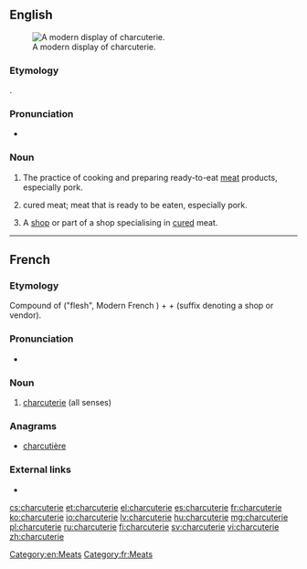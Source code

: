 ==English==
{{wikipedia}}
[[Image:Modern Charcuterie display.jpg|thumb|A modern display of charcuterie.]]

===Etymology===
{{borrowing|fr|charcuterie|lang=en}}.

===Pronunciation===
* {{IPA|/ʃɑrˌkutəˈri/|/ʃɑrˈkutəri/|lang=en}}
{{rfap|UK|lang=en}}
{{rfap|US|lang=en}}

===Noun===
{{en-noun|~}}

# {{context|uncountable|lang=en}} The practice of cooking and preparing ready-to-eat [[meat]] products, especially pork.
# {{context|uncountable|lang=en}} cured meat; meat that is ready to be eaten, especially pork.
# {{context|countable|lang=en}} A [[shop]] or part of a shop specialising in [[cured]] meat.

[[Category:en:Meats]]

----

==French==

===Etymology===
Compound of {{etyl|fro|fr}} {{term|char|lang=fro}} ("flesh", Modern French {{term|chair|lang=fr}}) + {{term|cuit||cooked|lang=fr}} + {{term|-erie|lang=fr}} (suffix denoting a shop or vendor).

===Pronunciation===
* {{IPA|/ʃaʁkytəʁi/|lang=fr}}
{{rfap|French|fr}}

===Noun===
{{fr-noun|f}}

# [[#English|charcuterie]] (all senses)

===Anagrams===
* [[charcutière#French|charcutière]]

===External links===
* {{R:TLFi}}

[[Category:fr:Meats]]

[[cs:charcuterie]]
[[et:charcuterie]]
[[el:charcuterie]]
[[es:charcuterie]]
[[fr:charcuterie]]
[[ko:charcuterie]]
[[io:charcuterie]]
[[lv:charcuterie]]
[[hu:charcuterie]]
[[mg:charcuterie]]
[[pl:charcuterie]]
[[ru:charcuterie]]
[[fi:charcuterie]]
[[sv:charcuterie]]
[[vi:charcuterie]]
[[zh:charcuterie]]